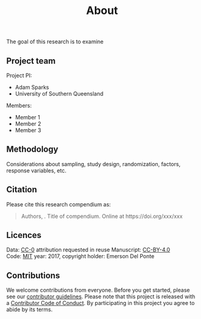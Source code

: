 % About

The goal of this research is to examine 


## Project team

Project PI:

- Adam Sparks
- University of Southern Queensland

Members:

- Member 1
- Member 2
- Member 3

## Methodology

Considerations about sampling, study design, randomization, factors, response variables, etc.


## Citation

Please cite this research compendium as:  

> Authors, . Title of compendium. Online at https://doi.org/xxx/xxx

## Licences

Data: [CC-0](https://creativecommons.org/publicdomain/zero/1.0/) attribution requested in reuse
Manuscript: [CC-BY-4.0](https://creativecommons.org/licenses/by/4.0/)  
Code: [MIT](https://opensource.org/licenses/MIT) year: 2017, copyright holder: Emerson Del Ponte

## Contributions

We welcome contributions from everyone. Before you get started, please see our [contributor guidelines](CONTRIBUTING.html). Please note that this project is released with a [Contributor Code of Conduct](CONDUCT.html). By participating in this project you agree to abide by its terms.

